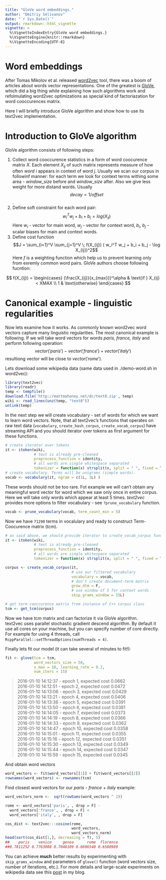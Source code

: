 ```yaml
---
title: "GloVe word embeddings."
author: "Dmitriy Selivanov"
date: "`r Sys.Date()`"
output: rmarkdown::html_vignette
vignette: >
  %\VignetteIndexEntry{GloVe word embeddings.}
  %\VignetteEngine{knitr::rmarkdown}
  %\VignetteEncoding{UTF-8}
---
```

# Word embeddings

After Tomas Mikolov et al. released [word2vec](https://code.google.com/p/word2vec/) tool, there was a boom of articles about words vector representations. One of the greatest is [GloVe](http://nlp.stanford.edu/projects/glove/), which did a big thing while explaining how such algorithms work and refolmulating word2vec optimizations as special kind of factoriazation for word cooccurences matrix. 

Here I will briefly introduce GloVe algorithm and show how to use its text2vec implementation.

# Introduction to GloVe algorithm

GloVe algorithm consists of following steps:

1. Collect word cooccurence statistics in a form of word coocurence matrix $X$. Each element $X_{ij}$ of such matrix represents measure of how often *word i* appears in context of *word j*. Usually we scan our corpus in followinf manner: for each term we look for context terms withing some area - *window_size* before and *window_size* after. Also we give less weight for more distand words. Usually  $$decay = 1/offset$$.
2. Define soft constraint for each word pair: 
$$w_i^Tw_j + b_i + b_j = log(X_{ij})$$
Here $w_i$ - vector for main word, $w_j$ - vector for context word, $b_i$, $b_j$ - scalar biases for main and context words.
3. Define cost function 
$$J = \sum_{i=1}^V \sum_{j=1}^V \; f(X_{ij}) ( w_i^T w_j + b_i + b_j - \log X_{ij})^2$$
Here $f$ is a weighting function which help us to prevent learning only from exremly common word pairs. GloVe authors choose following fucntion:

$$
f(X_{ij}) = 
\begin{cases}
(\frac{X_{ij}}{x_{max}})^\alpha & \text{if } X_{ij} < XMAX \\
1 & \text{otherwise}
\end{cases}
$$

# Canonical example - linguistic regularities

Now lets examine how it works. As commonly known word2vec word vectors capture many linguistic regularities. The most canonical example is following. If we will take word vectors for words *paris, france, italy* and perform following operation: 
$$vector('paris') - vector('france') + vector('italy')$$ 
resultiong vector will be close to $vector('rome')$.

Lets download some wikipedia data (same data used in ./demo-word.sh in word2vec):
```r
library(text2vec)
library(readr)
temp <- tempfile()
download.file('http://mattmahoney.net/dc/text8.zip', temp)
wiki <- read_lines(unz(temp, "text8"))
unlink(temp)
```

In the next step we will create vocabulary - set of words for which we want to learn word vectors. Note, that all text2vec's functions that operates on raw text data (`vocabulary`, `create_hash_corpus`, `create_vocab_corpus`) have streaming API and you should iterator over tokens as first argument for these functions.
```r
# create iterator over tokens
it <- itoken(wiki, 
             # text is already pre-cleaned
             preprocess_function = identity, 
             # all words are single whitespace separated
             tokenizer = function(x) strsplit(x, split = " ", fixed = T))
# create vocabulary. Terms will be unigrams (simple words).
vocab <- vocabulary(it, ngram = c(1L, 1L) )
```
These words should not be too rare. Fot example we will can't obtain any meaningful word vector for word which we saw only once in entire corpus. Here we will take only words which appear at least 5 times. *text2vec* provides more options to filter vocabulary - see `?prune_vocabulary` function.
```r
vocab <- prune_vocabulary(vocab, term_count_min = 5)
```
Now we have `71290` terms in vocalulary and ready to construct Term-Coocurence matrix (*tcm*).
```r
# as said above, we should provide iterator to create_vocab_corpus function
it <- itoken(wiki, 
             # text is already pre-cleaned
             preprocess_function = identity, 
             # all words are single whitespace separated
             tokenizer = function(x) strsplit(x, split = " ", fixed = T))

corpus <- create_vocab_corpus(it, 
                              # use our filtered vocabulary
                              vocabulary = vocab,
                              # don't create document-term matrix
                              grow_dtm = F,
                              # use window of 5 for context words
                              skip_grams_window = 15L)

# get term cooccurence matrix from instance of C++ corpus class
tcm <- get_tcm(corpus)
```
Now we have *tcm* matrix and can factorize it via GloVe algorithm.  
text2vec uses parallel stochastic gradient descend algorithm. By default it use all cores on your machine, but you can specify number of core directly. For example for using 4 threads, call `RcppParallel::setThreadOptions(numThreads = 4)`. 

Finally lets fit our model (it can take several of minutes to fit!):
```r
fit <- glove(tcm = tcm,
             word_vectors_size = 50,
             x_max = 10, learning_rate = 0.2,
             num_iters = 15)
```
> 2016-01-10 14:12:37 - epoch 1, expected cost 0.0662  
2016-01-10 14:12:51 - epoch 2, expected cost 0.0472  
2016-01-10 14:13:06 - epoch 3, expected cost 0.0429  
2016-01-10 14:13:21 - epoch 4, expected cost 0.0406  
2016-01-10 14:13:36 - epoch 5, expected cost 0.0391  
2016-01-10 14:13:50 - epoch 6, expected cost 0.0381   
2016-01-10 14:14:05 - epoch 7, expected cost 0.0373  
2016-01-10 14:14:19 - epoch 8, expected cost 0.0366  
2016-01-10 14:14:33 - epoch 9, expected cost 0.0362  
2016-01-10 14:14:47 - epoch 10, expected cost 0.0358  
2016-01-10 14:15:01 - epoch 11, expected cost 0.0355  
2016-01-10 14:15:16 - epoch 12, expected cost 0.0351  
2016-01-10 14:15:30 - epoch 13, expected cost 0.0349  
2016-01-10 14:15:44 - epoch 14, expected cost 0.0347  
2016-01-10 14:15:59 - epoch 15, expected cost 0.0345  

And obtain word vectors
```r
word_vectors <- fit$word_vectors[[1]] + fit$word_vectors[[2]]
rownames(word_vectors) <- rownames(tcm)
```

Find closest word vectors for our *paris - france + italy* example:
```r
word_vectors_norm <-  sqrt(rowSums(word_vectors ^ 2))

rome <- word_vectors['paris', , drop = F] - 
  word_vectors['france', , drop = F] + 
  word_vectors['italy', , drop = F]

cos_dist <- text2vec:::cosine(rome, 
                              word_vectors, 
                              word_vectors_norm)
head(sort(cos_dist[1,], decreasing = T), 5)
##    paris    venice     genoa      rome  florence
##0.7811252 0.7763088 0.7048109 0.6696540 0.6580989
```

You can achieve **much** better results by experimenting with `skip_grams_window` and parameters of `glove()` function (word vectors size, number of iterations, etc.). For more details and large-scale experiments on wikipedia data see this [post](http://dsnotes.com/blog/text2vec/2015/12/01/glove-enwiki/) in my blog.
